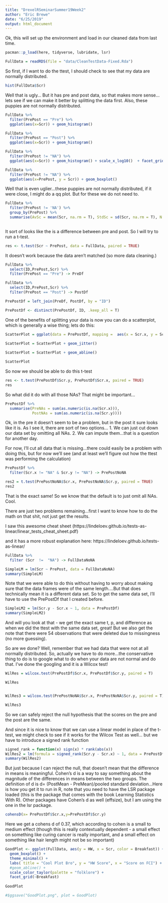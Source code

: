 ```yaml
---
title: "DrexelRSeminarSummer19Week2"
author: "Eric Brewe"
date: "6/25/2019"
output: html_document
---
```


Ok, this will set up the environment and load in our cleaned data from last time. 

```r
pacman::p_load(here, tidyverse, lubridate, lsr)

FullData = readRDS(file = "data/CleanTestData-Fixed.Rda")

```

So first, if I want to do the ttest, I should check to see that my data are normally distributed. 

```r

hist(FullData$Scr)


```
Well that is ugly... But it has pre and post data, so that makes more sense...lets see if we can make it better by splitting the data first. Also, these puppies are not normally distributed. 

```r
FullData %>%
  filter(PrePost == "Pre") %>%
  ggplot(aes(x=Scr)) + geom_histogram()

FullData %>%
  filter(PrePost == "Post") %>%
  ggplot(aes(x=Scr)) + geom_histogram()

FullData %>%
  filter(PrePost != "NA") %>%
  ggplot(aes(x=Scr)) + geom_histogram() + scale_x_log10()  + facet_grid(. ~ PrePost)

FullData %>%
  filter(PrePost != "NA") %>%
  ggplot(aes(x=PrePost, y = Scr)) + geom_boxplot() 
```
Well that is even uglier...these puppies are not normally distributed, if it were close, I might do a qq plot.  But for these we do not need to. 

```r
FullData %>%
  filter(PrePost != 'NA') %>%
  group_by(PrePost) %>%
  summarise(AvSc = mean(Scr, na.rm = T), StdSc = sd(Scr, na.rm = T), N = n())
 
```

It sort of looks like the is a difference between pre and post.
So I will try to run a t-test. 

```r

res <- t.test(Scr ~ PrePost, data = FullData, paired = TRUE)
```
It doesn't work because the data aren't matched (so more data cleaning.)

```r
FullData %>%
  select(ID,PrePost,Scr) %>%
  filter(PrePost == "Pre") -> PreDf

FullData %>%
  select(ID,PrePost,Scr) %>%
  filter(PrePost == "Post") -> PostDf

PrePostDf = left_join(PreDf, PostDf, by = "ID")

PrePostDf <- distinct(PrePostDf, ID, .keep_all = T)
```

One of the benefits of splitting your data is now you can do a scatterplot, which is generally a wise thing; lets do this:

```r

ScatterPlot = ggplot(data = PrePostDf, mapping =  aes(x = Scr.x, y = Scr.y))
  
ScatterPlot = ScatterPlot + geom_jitter()

ScatterPlot = ScatterPlot + geom_abline()

ScatterPlot
```



So now we should be able to do this t-test

```r

res <- t.test(PrePostDf$Scr.y, PrePostDf$Scr.x, paired = TRUE)
res
```
So what did it do with all those NAs?  That might be important...

```r

PrePostDf %>%
  summarise(PreNAs = sum(as.numeric(is.na(Scr.x))),
            PostNAs = sum(as.numeric(is.na(Scr.y))))

```
Ok, in the pre it doesn't seem to be a problem, but in the post it sure looks like it is. As I see it, there are sort of two options...
1. We can just cut down our data set by omitting all NAs.
2. We can impute them...that is a question for another day.

For now, I'll cut all data that is missing...there could easily be a problem with doing this, but for now we'll see (and at least we'll figure out how the ttest was performing the calculation)

```r

PrePostDf %>%
  filter(Scr.x != "NA" & Scr.y != "NA") -> PrePostNoNA

res2 = t.test(PrePostNoNA$Scr.x, PrePostNoNA$Scr.y, paired = TRUE)
res2
```
That is the exact same! So we know that the default is to just omit all NAs. Cool.

There are just two problems remaining...first I want to know how to do the math on that shit, not just get the results. 

I saw this awesome cheat sheet (https://lindeloev.github.io/tests-as-linear/linear_tests_cheat_sheet.pdf)

and it has a more robust explanation here:
https://lindeloev.github.io/tests-as-linear/


```r
FullData %>%
  filter (Scr  !=  "NA") -> FullDataNoNA

SimpleLM = lm(Scr ~ PrePost, data = FullDataNoNA)
summary(SimpleLM)
```
Note that we were able to do this without having to worry about making sure that the data frames were of the same length....But that does technically mean it is a different data set. So to get the same data set, I'll have to use the PrePostDf that I created before.  

```r

SimpleLM2 = lm(Scr.y - Scr.x ~ 1, data = PrePostDf)
summary(SimpleLM2)
```
And will you look at that - we get the exact same t, p, and difference as when we did the ttest with the same data set, great!  But we also get the note that there were 54 observations that were deleted due to missingness (no more guessing).


So are we done?  Well, remember that we had data that were not at all normally distributed.  So, actually we have to do more...the conservative thing to do is to google what to do when your data are not normal and do that.  I've done the googling and it is a Wilcox test!

```r

WilRes = wilcox.test(PrePostDf$Scr.x, PrePostDf$Scr.y, paired = T)

WilRes


WilRes3 = wilcox.test(PrePostNoNA$Scr.x, PrePostNoNA$Scr.y, paired = T)

WilRes3

```
So we can safely reject the null hypothesis that the scores on the pre and the post are the same. 

And since it is nice to know that we can use a linear model in place of the t-test, we might check to see if it works for the Wilcox Test as well... but we have to introduce a signed rank function

```r

signed_rank = function(x) sign(x) * rank(abs(x))
WilRes2 = lm(formula = signed_rank(Scr.y - Scr.x) ~ 1, data = PrePostDf)
summary(WilRes2)
```


But just because I can reject the null, that doesn't mean that the difference in means is meaningful. Cohen's d is a way to say something about the magnitude of the differences in means between the two groups.  The definition of d is d= (PostMean - PreMean)/pooled standard deviation...Here is how you get it to run in R, note that you need to have the LSR package loaded (this is the package that comes with the book Learning Statistics With R).   Other packages have Cohen's d as well (effsize), but I am using the one in the lsr package. 

```r
cohensD(x= PrePostDf$Scr.x,y=PrePostDf$Scr.y)

```

Here we get a cohens d of 0.37, which according to cohen is a small to medium effect (though this  is really contextually dependent  - a small effect on something like curing cancer is really important, and a small effect on something like hair length might not be so important)



```r


GoodPlot <- ggplot(FullData, aes(y = HW, x = Scr, color = Breakfast)) +
  geom_boxplot() + 
  theme_minimal() +
  labs( title = "Cool Plot Bro", y = "HW Score", x = "Score on FCI") +
  #geom_abline() +
  scale_color_taylor(palette = "folklore") +
  facet_grid(~Breakfast)
  
GoodPlot

#$ggsave("GoodPlot.png", plot = GoodPlot)

```

